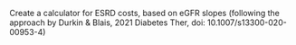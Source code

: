 Create a calculator for ESRD costs, based on eGFR slopes (following the approach by Durkin & Blais, 2021 Diabetes Ther, doi: 10.1007/s13300-020-00953-4)
